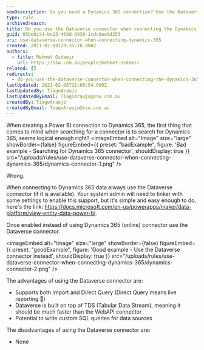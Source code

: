 ```yaml
---
seoDescription: Do you need a Dynamics 365 connection? Use the Dataverse connector to unlock faster and more customizable reporting.
type: rule
archivedreason:
title: Do you use the Dataverse connector when connecting the Dynamics 365?
guid: 05bebc24-ba23-469d-9930-1cdc8ee9d253
uri: use-dataverse-connector-when-connecting-dynamics-365
created: 2021-02-08T20:35:18.000Z
authors:
  - title: Mehmet Ozdemir
    url: https://ssw.com.au/people/mehmet-ozdemir
related: []
redirects:
  - do-you-use-the-dataverse-connector-when-connecting-the-dynamics-365
lastUpdated: 2021-02-08T21:06:54.000Z
lastUpdatedBy: TiagoAraujo
lastUpdatedByEmail: TiagoAraujo@ssw.com.au
createdBy: TiagoAraujo
createdByEmail: TiagoAraujo@ssw.com.au
---
```


When creating a Power BI connection to Dynamics 365, the first thing that comes to mind when searching for a connector is to search for Dynamics 365, seems logical enough right?
<imageEmbed
  alt="Image"
  size="large"
  showBorder={false}
  figureEmbed={{
    preset: "badExample",
    figure: 'Bad example - Searching for Dynamics 365 connector',
    shouldDisplay: true
  }}
  src="/uploads/rules/use-dataverse-connector-when-connecting-dynamics-365/dynamics-connector-1.png"
/>

Wrong.

When connecting to Dynamics 365 data always use the Dataverse connector (if it is available). Your system admin will need to tinker with some settings to enable this support, but it's simple and easy enough to do, here's the link: https://docs.microsoft.com/en-us/powerapps/maker/data-platform/view-entity-data-power-bi.

Once enabled instead of using Dynamics 365 (online) connector use the Dataverse connector.

<imageEmbed
  alt="Image"
  size="large"
  showBorder={false}
  figureEmbed={{
    preset: "goodExample",
    figure: 'Good example - Use the Dataverse connector instead',
    shouldDisplay: true
  }}
  src="/uploads/rules/use-dataverse-connector-when-connecting-dynamics-365/dynamics-connector-2.png"
/>

The advantages of using the Dataverse connector are:

- Supports both Import and Direct Query (Direct Query means live reporting 🙂)
- Dataverse is built on top of TDS (Tabular Data Stream), meaning it should be much faster than the WebAPI connector
- Potential to write custom SQL queries for data sources

The disadvantages of using the Dataverse connector are:

- None
